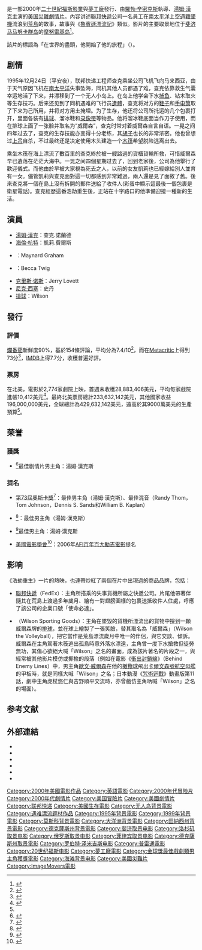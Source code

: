 {{noteTA
|T = zh-cn:荒岛余生; zh-tw:浩劫重生; zh-hk:劫後重生;
|G1 = Show
|G2 = Movie
|G3 = TV
}}
{{Infobox Film
| name = 荒岛余生
| original_name = ''Cast Away''
| cn_name = 荒岛余生
| hk_name = 劫後重生
| tw_name = 浩劫重生
| image = Cast away film poster.jpg
| caption = 电影海報
| director = [[勞勃·辛密克斯|勞勃·辛密克斯]] 
| writer = {{link-en|William Broyles Jr.|William Broyles Jr.}}
| producer = {{link-en|Jack Rapke|Jack Rapke}}<br />勞勃·辛密克斯<br />{{link-en|Steve Starkey|Steve Starkey}}<br />[[湯姆·漢克斯|湯姆·漢克斯]]
| starring = 湯姆·漢克斯<br />[[海倫·杭特|海倫·杭特]]
| music = [[亚伦·史维斯查|亚伦·史维斯查]]
| distributor = {{USA}}：[[二十世紀福斯|二十世紀福斯]]<br />美國以外：[[梦工厂|梦工厂]]
| released = 2000年12月22日
| runtime = 143分鐘
| country = {{US}}
| language = 英语
| budget =  9000萬美元<ref name=mojo>{{cite web |url=http://www.boxofficemojo.com/movies/?id=castaway.htm |title=Cast Away (2000) |publisher=Box Office Mojo |date=January 1, 2001 |accessdate=January 10, 2015 |archive-date=2019-09-10 |archive-url=https://web.archive.org/web/20190910000605/https://www.boxofficemojo.com/movies/?id=castaway.htm |dead-url=no }}</ref>
| gross   = 4.29億美元<ref name=mojo/>
| imdb_id = 0162222
}}
{{作品名稱|name=''Cast Away''|hk=劫後重生|tw=浩劫重生|cn=荒岛余生}}是一部2000年[[二十世紀福斯|二十世紀福斯影業]]與[[夢工廠|夢工廠]]發行、由[[羅勃·辛密克斯|羅勃·辛密克斯]]執導、[[湯姆·漢克|湯姆·漢克]]主演的[[美国|美国]][[災難片|災難]][[劇情片|劇情片]]。內容讲述[[聯邦快遞|聯邦快遞]]公司一名員工在[[太平洋|南太平洋]]上空[[空难|遇難墜機]]流浪到[[荒島|荒島]]的故事，故事與《[[魯賓遜漂流記|魯賓遜漂流記]]》類似。影片的主要取景地位于[[斐济|斐济]][[马马努卡群岛|马马努卡群岛]]的[[摩努雷基岛|摩努雷基岛]]<ref>{{cite book|others=Korina Miller, Robyn Jones, Leonardo Pinheiro|title=Fiji|url=https://archive.org/details/fiji00kori_0|year=2003|publisher=[[Lonely_Planet|Lonely Planet]]|isbn=1-74059-134-8|page=[https://archive.org/details/fiji00kori_0/page/54 54]}}</ref>。

該片的標語為「在世界的盡頭，他開始了他的旅程」（{{lang|en|At the edge of the world, his journey begins}}）。

== 剧情 ==
1995年12月24日（平安夜），联邦快递工程师查克乘坐公司飞机飞向马来西亚，由于天气原因飞机在[[南太平洋|南太平洋]]失事坠海，同机其他人员都遇了难，查克依靠救生气囊幸运地活了下来，并漂移到了一个无人小岛上。在岛上他学会下水[[捕鱼|捕鱼]]、钻木取火等生存技巧。后来还见到了同机遇难的飞行员[[遺體|遺體]]，查克将对方的[[鞋子|鞋子]]和[[手电筒|手电筒]]取了下来为己所用，并将对方用土掩埋。为了生存，他还将公司所托运的几个包裹打开，里面各装有{{link-en|威爾森運動用品|Wilson Sporting Goods|威爾森牌}}[[排球|排球]]、溜冰鞋和[[录像带|录像带]]等物品。他将溜冰鞋底面当作刀子使用，而在排球上画了一张脸并取名为“威爾森”，查克时常对着威爾森自言自语。一晃之间四年过去了，查克的生存技能亦变得十分老练，其[[胡子|胡子]]也长的非常浓密。他也曾想过[[上吊|上吊]]自杀，不过最终还是决定使用木头建造一个[[木筏|木筏]]希望脱险逃离出去。

乘坐木筏在海上漂流了數百里的查克終於被一艘路過的貨櫃貨輪所救，可惜威爾森早已遺落在茫茫大海中。一晃之间四個星期过去了，回到老家後，公司為他舉行了歡迎儀式。而他由於早被大家視為死去之人，以前的女友凱莉也已經嫁給別人並育有一女。儘管凱莉與查克面對這一切都感到非常難過，兩人還是見了面敘了舊。後來查克將一個在島上沒有拆開的郵件送給了收件人(彩蛋中顯示這最後一個包裹是衛星電話)。查克經歷這番浩劫重生後，正站在十字路口的他準備迎接一種新的生活。

== 演員 ==
* [[湯姆·漢克|湯姆·漢克]]：查克.諾蘭德
* [[海倫·杭特|海倫·杭特]]：凱莉.費爾斯
* {{link-en|Geoffrey Blake|Geoffrey Blake (actor)}}：Maynard Graham
* {{link-en|Jenifer Lewis|Jenifer Lewis}}：Becca Twig
* [[克里斯·诺斯|克里斯·诺斯]]：Jerry Lovett
* [[尼克·西塞|尼克·西塞]]：史丹
* [[排球|排球]]：Ｗilson

== 發行 ==

=== 評價 ===
[[爛番茄|爛番茄]]新鮮度90%，基於154條評論，平均分為7.4/10<ref>{{cite web|url=http://www.rottentomatoes.com/m/cast_away/|title=Cast Away|date=22 December 2000|work=Rotten Tomatoes|accessdate=April 9, 2015|archive-date=2021-02-25|archive-url=https://web.archive.org/web/20210225211335/https://www.rottentomatoes.com/m/cast_away|dead-url=no}}</ref>，而在[[Metacritic|Metacritic]]上得到73分<ref>{{cite web|url=http://www.metacritic.com/movie/cast-away|title=Cast Away|work=Metacritic|accessdate=April 9, 2015|archive-date=2020-12-08|archive-url=https://web.archive.org/web/20201208054815/https://www.metacritic.com/movie/cast-away|dead-url=no}}</ref>，[[IMDB|IMDB]]上得7.7分，收穫普遍好評。

=== 票房 ===
在北美，電影於2,774家劇院上映，首週末收穫28,883,406美元，平均每家戲院進帳10,412美元<ref>{{cite web|url=http://www.boxofficemojo.com/weekend/chart/?view=&yr=2000&wknd=51&p=.htm|title=Weekend Box Office Results for December 22-24, 2000|work=Box Office Mojo|accessdate=April 9, 2015|archive-date=2019-06-20|archive-url=https://web.archive.org/web/20190620015439/https://www.boxofficemojo.com/weekend/chart/?view=&yr=2000&wknd=51&p=.htm|dead-url=no}}</ref>。最終北美票房總計233,632,142美元，其他國家收益196,000,000美元，全球總計為429,632,142美元，遠高於其9000萬美元的生產預算<ref name=mojo/>。

== 荣誉 ==
=== 獲獎 ===
* {{link-en|第58届金球獎|58th Golden Globe Awards}}<ref>{{Cite news|url=http://www.highbeam.com/doc/1P2-426584.html|title=A 'Gladiator's' Triumph; 'Famous,' Tom Hanks, Julia Roberts Also Win Golden Globes|work=[[The_Washington_Post|The Washington Post]]|author=Anthony Breznican|date=January 22, 2001|accessdate=October 9, 2013|archive-url=https://web.archive.org/web/20131105233324/http://www.highbeam.com/doc/1P2-426584.html|archive-date=2013-11-05|dead-url=yes}}</ref>最佳剧情片男主角：湯姆·漢克斯

=== 提名 ===
* [[第73屆奧斯卡獎|第73屆奧斯卡獎]]<ref>{{Cite web|url=http://www.oscars.org/awards/academyawards/legacy/ceremony/73rd-winners.html|title=The 73rd Academy Awards (2001) Nominees and Winners|accessdate=November 19, 2011|publisher=[[Academy_of_Motion_Picture_Arts_and_Sciences|Academy of Motion Picture Arts and Sciences]]|archive-date=2014-10-01|archive-url=https://web.archive.org/web/20141001074103/https://www.oscars.org/awards/academyawards/legacy/ceremony/73rd-winners.html|dead-url=yes}}</ref>：最佳男主角（湯姆·漢克斯）、最佳混音（Randy Thom，Tom Johnson，Dennis S. Sands和William B. Kaplan）
* {{link-en|第7屆美国演員工會獎|7th Screen Actors Guild Awards}}<ref>{{Cite news|url=http://www.highbeam.com/doc/1G1-69760225.html|title=SAG might shake up Oscar field|work={{link-en|The Boston Herald|Boston Herald}}|first=Stephen|last=Schaefer|date=January 31, 2001|accessdate=October 9, 2013|archive-url=https://web.archive.org/web/20131111045122/http://www.highbeam.com/doc/1G1-69760225.html|archive-date=2013-11-11|dead-url=yes}}</ref>：最佳男主角（湯姆·漢克斯）
*{{link-en|第54届英国电影学院奖|54th British Academy Film Awards}}<ref>{{Cite news|url=http://www.highbeam.com/doc/1P1-42361699.html|title='Gladiator' Gets 5 British Awards|work=[[Associated_Press|Associated Press]]|author=Matt Wolf|date=February 26, 2001|accessdate=October 9, 2013|archive-url=https://web.archive.org/web/20160312133731/https://www.highbeam.com/doc/1P1-42361699.html|archive-date=2016-03-12|dead-url=yes}}</ref>最佳男主角：湯姆·漢克斯
*[[美國電影學會|美國電影學會]]<ref>{{cite web |url=http://www.afi.com/Docs/100Years/cheers300.pdf |title=AFI's 100 Years...100 Cheers Nominees |format=PDF |date= |accessdate=2016-08-14 |archive-date=2019-04-02 |archive-url=https://web.archive.org/web/20190402033732/http://www.afi.com/Docs/100Years/cheers300.pdf |dead-url=yes }}</ref>：2006年[[AFI百年百大勵志電影|AFI百年百大勵志電影]]提名

== 影响 ==
《浩劫重生》一片的熱映，也連帶炒紅了兩個在片中出現過的商品品牌，包括：
* [[聯邦快遞|聯邦快遞]]（FedEx）：主角所搭乘的失事貨機所屬之快遞公司。片尾他帶著伴隨其在荒島上渡過多年歲月、繪有一對翅膀圖樣的包裹送抵收件人住處，呼應了該公司的企業口號「使命必達」。
* {{link-en|威爾森運動用品|Wilson Sporting Goods}}（Wilson Sporting Goods）：主角在墜毀的貨機所漂流出的貨物中撿到一顆威爾森牌的[[排球|排球]]，並在球上繪製了一張笑臉，替其取名為「威爾森」（Wilson the Volleyball），把它當作是荒島漂流歲月中唯一的伴侶，與它交談、傾訴。威爾森在主角駕著木筏逃出孤島時意外落水漂遠，主角曾一度下水搶救但徒勞無功，其傷心欲絕大喊「Wilson」之名的畫面，成為該片著名的片段之一，與經常被其他影片模仿或揶揄的段落（例如在電影《[[衝出封鎖線|衝出封鎖線]]》（Behind Enemy Lines）中，男主角[[歐文·威爾森|歐文·威爾森]]在他的[[橄欖球|橄欖球]]飛出[[卡爾文森號航空母艦|卡爾文森號航空母艦]]的甲板時，就是同樣大喊「Wilson」之名；日本動漫《[[咒術迴戰|咒術迴戰]]》動畫版第11話，劇中主角虎杖悠仁與吉野順平交流時，亦曾戲仿主角吶喊「Wilson」之名的場面）。

== 参考文献 ==
{{Reflist|2}}

== 外部連結 ==
* {{imdb title|id=0162222}}
* {{amg movie|229030}}
* {{rotten-tomatoes|cast_away}}
* {{douban|1298653}}
* {{mojo title|castaway}}
* {{metacritic film|cast-away}}

{{勞勃·辛密克斯}}
{{汤姆·汉克斯}}

{{DEFAULTSORT:Cast Away}}
[[Category:2000年美國電影作品|Category:2000年美國電影作品]]
[[Category:英語電影|Category:英語電影]]
[[Category:2000年代冒险片|Category:2000年代冒险片]]
[[Category:2000年代劇情片|Category:2000年代劇情片]]
[[Category:美国冒險片|Category:美国冒險片]]
[[Category:美國劇情片|Category:美國劇情片]]
[[Category:联邦快递|Category:联邦快递]]
[[Category:美國生存電影|Category:美國生存電影]]
[[Category:无人岛背景電影|Category:无人岛背景電影]]
[[Category:遇难漂流题材作品|Category:遇难漂流题材作品]]
[[Category:1995年背景電影|Category:1995年背景電影]]
[[Category:1999年背景電影|Category:1999年背景電影]]
[[Category:莫斯科背景電影|Category:莫斯科背景電影]]
[[Category:大洋洲背景電影|Category:大洋洲背景電影]]
[[Category:田納西州背景電影|Category:田納西州背景電影]]
[[Category:德克薩斯州背景電影|Category:德克薩斯州背景電影]]
[[Category:斐济取景电影|Category:斐济取景电影]]
[[Category:洛杉矶取景电影|Category:洛杉矶取景电影]]
[[Category:俄罗斯取景电影|Category:俄罗斯取景电影]]
[[Category:菲律宾取景电影|Category:菲律宾取景电影]]
[[Category:德克薩斯州取景電影|Category:德克薩斯州取景電影]]
[[Category:罗伯特·泽米吉斯电影|Category:罗伯特·泽米吉斯电影]]
[[Category:普雷通電影|Category:普雷通電影]]
[[Category:20世纪福斯电影|Category:20世纪福斯电影]]
[[Category:夢工廠電影|Category:夢工廠電影]]
[[Category:金球獎最佳戲劇類男主角獲獎電影|Category:金球獎最佳戲劇類男主角獲獎電影]]
[[Category:海滩背景电影|Category:海滩背景电影]]
[[Category:美國災難片|Category:美國災難片]]
[[Category:ImageMovers電影|Category:ImageMovers電影]]